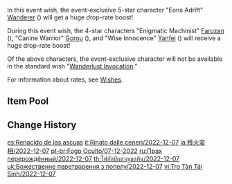 {{Wish
|name              = From Ashes Reborn 2022-12-07
|image             = From Ashes Reborn 2022-12-07.png
|type              = Character Event
|duration          = event
|time_start        = 2022-12-07 11:00:00
|time_start_offset = GMT+8
|time_end          = 2022-12-27 17:59:59
|link              = https://genshin.hoyoverse.com/en/news/detail/26121
|preceding         = Everbloom Violet/2022-11-18
|preceding2        = Farewell of Snezhnaya/2022-11-18
|succeeding        = Reign of Serenity/2022-12-27
|succeeding2       = Azure Excursion/2022-12-27
|alongside         = Oni's Royale/2022-12-07
|alongside2        = Epitome Invocation/2022-12-07
}}
In this event wish, the event-exclusive 5-star character "Eons Adrift" [[Wanderer]] ({{Anemo}}) will get a huge drop-rate boost!

During this event wish, the 4-star characters "Enigmatic Machinist" [[Faruzan]] ({{Anemo}}), "Canine Warrior" [[Gorou]] ({{Geo}}), and "Wise Innocence" [[Yanfei]] ({{Pyro}}) will receive a huge drop-rate boost!

Of the above characters, the event-exclusive character will not be available in the standard wish "[[Wanderlust Invocation]]."

For information about rates, see [[Wishes]].

==Item Pool==
{{Wish Pool
|^Wanderer
|^Faruzan
|^Gorou
|^Yanfei
|Diluc
|Jean
|Keqing
|Mona
|Qiqi
|Tighnari
|Barbara
|Beidou
|Bennett
|Candace
|Chongyun
|Collei
|Diona
|Dori
|Fischl
|Kujou Sara
|Kuki Shinobu
|Layla
|Ningguang
|Noelle
|Razor
|Rosaria
|Sayu
|Shikanoin Heizou
|Sucrose
|Thoma
|Xiangling
|Xingqiu
|Xinyan
|Yun Jin
|Dragon's Bane
|Eye of Perception
|Favonius Codex
|Favonius Greatsword
|Favonius Lance
|Favonius Sword
|Favonius Warbow
|Lion's Roar
|Rainslasher
|Rust
|Sacrificial Bow
|Sacrificial Fragments
|Sacrificial Greatsword
|Sacrificial Sword
|The Bell
|The Flute
|The Stringless
|The Widsith
|Black Tassel
|Bloodtainted Greatsword
|Cool Steel
|Debate Club
|Emerald Orb
|Ferrous Shadow
|Harbinger of Dawn
|Magic Guide
|Raven Bow
|Sharpshooter's Oath
|Skyrider Sword
|Slingshot
|Thrilling Tales of Dragon Slayers
}}

==Change History==
{{Change History|3.3}}

[[es:Renacido de las ascuas]]
[[it:Rinato dalle ceneri/2022-12-07]]
[[ja:残火変相/2022-12-07]]
[[pt-br:Fogo Oculto/07-12-2022]]
[[ru:Прах перерождённый/2022-12-07]]
[[th:ไฟกัลป์ผลาญมลทิน/2022-12-07]]
[[uk:Божественне перетворення з попелу/2022-12-07]]
[[vi:Tro Tàn Tái Sinh/2022-12-07]]